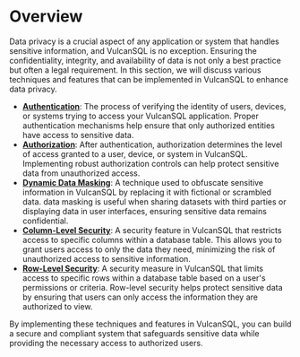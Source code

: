 # Overview
Data privacy is a crucial aspect of any application or system that handles sensitive information, and VulcanSQL is no exception. Ensuring the confidentiality, integrity, and availability of data is not only a best practice but often a legal requirement. In this section, we will discuss various techniques and features that can be implemented in VulcanSQL to enhance data privacy.

* [**Authentication**](./authn): The process of verifying the identity of users, devices, or systems trying to access your VulcanSQL application. Proper authentication mechanisms help ensure that only authorized entities have access to sensitive data.
* [**Authorization**](./authz): After authentication, authorization determines the level of access granted to a user, device, or system in VulcanSQL. Implementing robust authorization controls can help protect sensitive data from unauthorized access.
* [**Dynamic Data Masking**](./data-masking): A technique used to obfuscate sensitive information in VulcanSQL by replacing it with fictional or scrambled data. data masking is useful when sharing datasets with third parties or displaying data in user interfaces, ensuring sensitive data remains confidential.
* [**Column-Level Security**](./cls): A security feature in VulcanSQL that restricts access to specific columns within a database table. This allows you to grant users access to only the data they need, minimizing the risk of unauthorized access to sensitive information.
* [**Row-Level Security**](./rls): A security measure in VulcanSQL that limits access to specific rows within a database table based on a user's permissions or criteria. Row-level security helps protect sensitive data by ensuring that users can only access the information they are authorized to view.

By implementing these techniques and features in VulcanSQL, you can build a secure and compliant system that safeguards sensitive data while providing the necessary access to authorized users.
